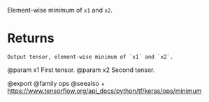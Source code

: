 Element-wise minimum of `x1` and `x2`.

# Returns
    Output tensor, element-wise minimum of `x1` and `x2`.

@param x1 First tensor.
@param x2 Second tensor.

@export
@family ops
@seealso
+ <https://www.tensorflow.org/api_docs/python/tf/keras/ops/minimum>
